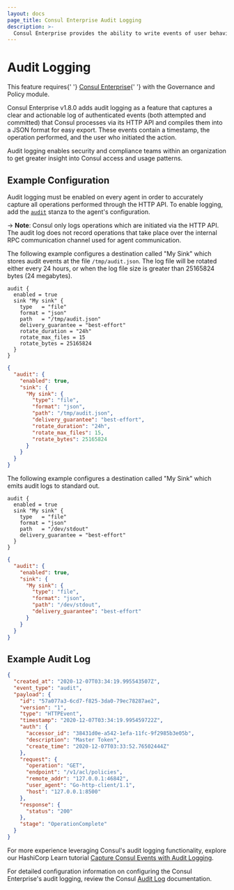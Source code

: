 ```yaml
---
layout: docs
page_title: Consul Enterprise Audit Logging
description: >-
  Consul Enterprise provides the ability to write events of user behavior with Consul’s API so operations and security users can perform legal compliance auditing.
---
```


# Audit Logging

<EnterpriseAlert>
  This feature requires{' '}
  <a href="https://www.hashicorp.com/products/consul/">Consul Enterprise</a>{' '}
  with the Governance and Policy module.
</EnterpriseAlert>

Consul Enterprise v1.8.0 adds audit logging as a feature that captures a clear and
actionable log of authenticated events (both attempted and committed) that Consul
processes via its HTTP API and compiles them into a JSON format for easy export.
These events contain a timestamp, the operation performed, and the user who initiated the action.

Audit logging enables security and compliance teams within an organization to get
greater insight into Consul access and usage patterns.

## Example Configuration

Audit logging must be enabled on every agent in order to accurately capture all
operations performed through the HTTP API. To enable logging, add
the [`audit`](/docs/agent/options#audit) stanza to the agent's configuration.

-> **Note**: Consul only logs operations which are initiated via the HTTP API.
The audit log does not record operations that take place over the internal RPC
communication channel used for agent communication.

<Tabs>
<Tab heading="Log to file">

The following example configures a destination called "My Sink" which stores audit
events at the file `/tmp/audit.json`. The log file will be rotated either every
24 hours, or when the log file size is greater than 25165824 bytes (24 megabytes).

<Tabs>
<Tab heading="HCL">

```hcl
audit {
  enabled = true
  sink "My sink" {
    type   = "file"
    format = "json"
    path   = "/tmp/audit.json"
    delivery_guarantee = "best-effort"
    rotate_duration = "24h"
    rotate_max_files = 15
    rotate_bytes = 25165824
  }
}
```
</Tab>
<Tab heading="JSON">

```json
{
  "audit": {
    "enabled": true,
    "sink": {
      "My sink": {
        "type": "file",
        "format": "json",
        "path": "/tmp/audit.json",
        "delivery_guarantee": "best-effort",
        "rotate_duration": "24h",
        "rotate_max_files": 15,
        "rotate_bytes": 25165824
      }
    }
  }
}
```
</Tab>
</Tabs>
</Tab>

<Tab heading="Log to standard out">


The following example configures a destination called "My Sink" which emits audit
logs to standard out.

<Tabs>
<Tab heading="HCL">

```hcl
audit {
  enabled = true
  sink "My sink" {
    type   = "file"
    format = "json"
    path   = "/dev/stdout"
    delivery_guarantee = "best-effort"
  }
}
```
</Tab>
<Tab heading="JSON">

```json
{
  "audit": {
    "enabled": true,
    "sink": {
      "My sink": {
        "type": "file",
        "format": "json",
        "path": "/dev/stdout",
        "delivery_guarantee": "best-effort"
      }
    }
  }
}
```

</Tab>
</Tabs>
</Tab>
</Tabs>

## Example Audit Log

```json
{
  "created_at": "2020-12-07T03:34:19.995543507Z",
  "event_type": "audit",
  "payload": {
    "id": "57a077a3-6cd7-f825-3da0-79ec78287ae2",
    "version": "1",
    "type": "HTTPEvent",
    "timestamp": "2020-12-07T03:34:19.995459722Z",
    "auth": {
      "accessor_id": "38431d0e-a542-1efa-11fc-9f2985b3e05b",
      "description": "Master Token",
      "create_time": "2020-12-07T03:33:52.76502444Z"
    },
    "request": {
      "operation": "GET",
      "endpoint": "/v1/acl/policies",
      "remote_addr": "127.0.0.1:46842",
      "user_agent": "Go-http-client/1.1",
      "host": "127.0.0.1:8500"
    },
    "response": {
      "status": "200"
    },
    "stage": "OperationComplete"
  }
}
```

For more experience leveraging Consul's audit logging functionality, explore our
HashiCorp Learn tutorial [Capture Consul Events with Audit Logging](https://learn.hashicorp.com/tutorials/consul/audit-logging).

For detailed configuration information on configuring the Consul Enterprise's audit
logging, review the Consul [Audit Log](https://www.consul.io/docs/agent/options#audit)
documentation.
